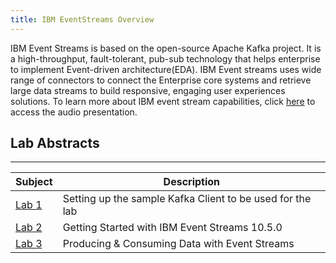 ```yaml
---
title: IBM EventStreams Overview
---
```

IBM Event Streams is based on the open-source Apache Kafka project. It is a high-throughput, fault-tolerant, pub-sub technology that helps enterprise to implement Event-driven architecture(EDA). IBM Event streams uses wide range of connectors to connect the Enterprise core systems and retrieve large data streams to build responsive, engaging user experiences solutions. To learn more about IBM event stream capabilities, click [here](https://ibm.box.com/s/326ddepzvqxu96fuw3m151vadjpyqcym) to access the audio presentation.


## Lab Abstracts

---

|  Subject                                    | Description                                            |                                                               
|---------------------------------------------|--------------------------------------------------------|
| [Lab 1](/event-streams/Lab1)       | Setting up the sample Kafka Client to be used for the lab
| [Lab 2](/event-streams/Lab2)       | Getting Started with IBM Event Streams 10.5.0
| [Lab 3](/event-streams/Lab3)       | Producing & Consuming Data with Event Streams

